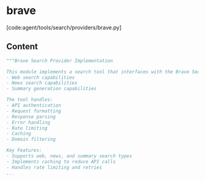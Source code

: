 # brave

[code:agent/tools/search/providers/brave.py]

## Content

```python
"""Brave Search Provider Implementation

This module implements a search tool that interfaces with the Brave Search API to provide:
- Web search capabilities
- News search capabilities
- Summary generation capabilities

The tool handles:
- API authentication
- Request formatting
- Response parsing
- Error handling
- Rate limiting
- Caching
- Domain filtering

Key Features:
- Supports web, news, and summary search types
- Implements caching to reduce API calls
- Handles rate limiting and retries
...
```